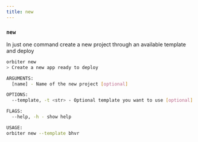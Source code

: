 ```yaml
---
title: new
---
```


### `new`

In just one command create a new project through an available template and deploy

```bash [terminal
orbiter new
> Create a new app ready to deploy

ARGUMENTS:
  [name] - Name of the new project [optional]

OPTIONS:
  --template, -t <str> - Optional template you want to use [optional]

FLAGS:
  --help, -h - show help

USAGE:
orbiter new --template bhvr
```
